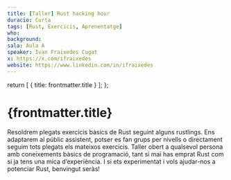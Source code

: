 ```yaml
---
title: [Taller] Rust hacking hour
duracio: Curta
tags: [Rust, Exercicis, Aprenentatge]
who: 
background: 
sala: Aula A
speaker: Ivan Fraixedes Cugat
x: https://x.com/ifraixedes
website: https://www.linkedin.com/in/ifraixedes
---
```



  return [
    { title: frontmatter.title }
  ];
};

<Tags tags={frontmatter.tags} sala={frontmatter.sala} />

# {frontmatter.title}

Resoldrem plegats exercicis bàsics de Rust seguint alguns rustlings. Ens adaptarem al públic assistent, potser es fan grups per nivells o directament seguim tots plegats els mateixos exercicis. Taller obert a qualsevol persona amb coneixements bàsics de programació, tant si mai has emprat Rust com si ja tens una mica d’experiència. I si ets experimentat i vols ajudar-nos a potenciar Rust, benvingut seràs!

<Speaker name={frontmatter.speaker} x={frontmatter.x} website={frontmatter.website} />